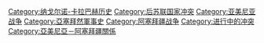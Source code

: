 [[Category:纳戈尔诺-卡拉巴赫历史|Category:纳戈尔诺-卡拉巴赫历史]]
[[Category:后苏联国家冲突|Category:后苏联国家冲突]]
[[Category:亚美尼亚战争|Category:亚美尼亚战争]]
[[Category:亞塞拜然軍事史|Category:亞塞拜然軍事史]]
[[Category:阿塞拜疆战争|Category:阿塞拜疆战争]]
[[Category:进行中的冲突|Category:进行中的冲突]]
[[Category:亞美尼亞－阿塞拜疆關係|Category:亞美尼亞－阿塞拜疆關係]]